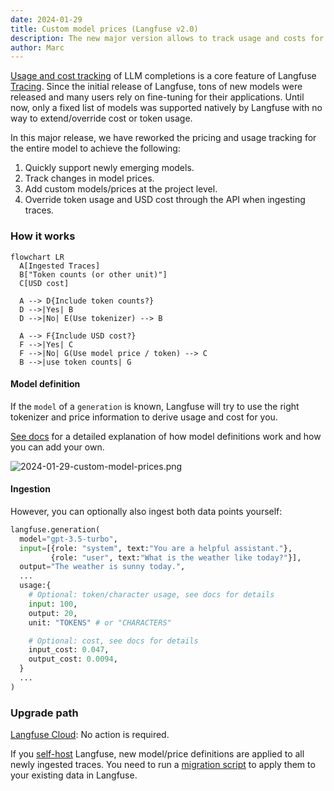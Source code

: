 ```yaml
---
date: 2024-01-29
title: Custom model prices (Langfuse v2.0)
description: The new major version allows to track usage and costs for many more models and for the first time also allows to add custom models and prices.
author: Marc
---
```



<ChangelogHeader />

[Usage and cost tracking](/docs/model-usage) of LLM completions is a core feature of Langfuse [Tracing](/docs/tracing). Since the initial release of Langfuse, tons of new models were released and many users rely on fine-tuning for their applications. Until now, only a fixed list of models was supported natively by Langfuse with no way to extend/override cost or token usage.

In this major release, we have reworked the pricing and usage tracking for the entire model to achieve the following:

1. Quickly support newly emerging models.
2. Track changes in model prices.
3. Add custom models/prices at the project level.
4. Override token usage and USD cost through the API when ingesting traces.

### How it works

```mermaid
flowchart LR
  A[Ingested Traces]
  B["Token counts (or other unit)"]
  C[USD cost]

  A --> D{Include token counts?}
  D -->|Yes| B
  D -->|No| E(Use tokenizer) --> B

  A --> F{Include USD cost?}
  F -->|Yes| C
  F -->|No| G(Use model price / token) --> C
  B -->|use token counts| G
```

#### Model definition

If the `model` of a `generation` is known, Langfuse will try to use the right tokenizer and price information to derive usage and cost for you.

[See docs](/docs/model-usage) for a detailed explanation of how model definitions work and how you can add your own.

![2024-01-29-custom-model-prices.png](/images/changelog/2024-01-29-custom-model-prices.png)

#### Ingestion

However, you can optionally also ingest both data points yourself:

```python
langfuse.generation(
  model="gpt-3.5-turbo",
  input=[{role: "system", text:"You are a helpful assistant."},
         {role: "user", text:"What is the weather like today?"}],
  output="The weather is sunny today.",
  ...
  usage:{
    # Optional: token/character usage, see docs for details
    input: 100,
    output: 20,
    unit: "TOKENS" # or "CHARACTERS"

    # Optional: cost, see docs for details
    input_cost: 0.047,
    output_cost: 0.0094,
  }
  ...
)
```

### Upgrade path

[Langfuse Cloud](/docs/deployment/cloud): No action is required.

If you [self-host](/docs/deployment/self-host) Langfuse, new model/price definitions are applied to all newly ingested traces. You need to run a [migration script](/docs/deployment/self-host#migrate-models) to apply them to your existing data in Langfuse.
